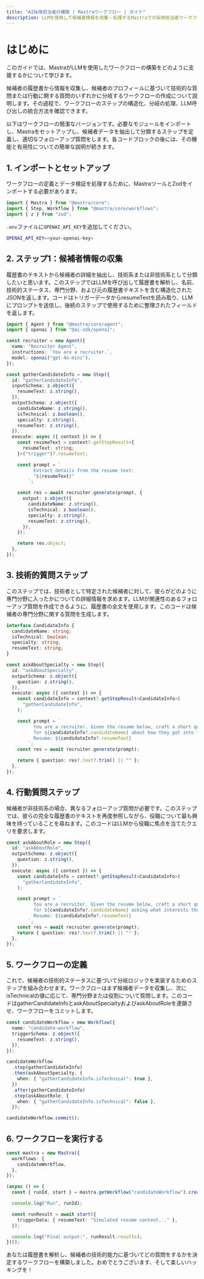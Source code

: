 ```yaml
---
title: "AI採用担当者の構築 | Mastraワークフロー | ガイド"
description: LLMを使用して候補者情報を収集・処理するMastraでの採用担当者ワークフローの構築ガイド。
---
```


# はじめに

このガイドでは、MastraがLLMを使用したワークフローの構築をどのように支援するかについて学びます。

候補者の履歴書から情報を収集し、候補者のプロフィールに基づいて技術的な質問または行動に関する質問のいずれかに分岐するワークフローの作成について説明します。その過程で、ワークフローのステップの構造化、分岐の処理、LLM呼び出しの統合方法を確認できます。

以下はワークフローの簡潔なバージョンです。必要なモジュールをインポートし、Mastraをセットアップし、候補者データを抽出して分類するステップを定義し、適切なフォローアップ質問をします。各コードブロックの後には、その機能と有用性についての簡単な説明が続きます。

## 1. インポートとセットアップ

ワークフローの定義とデータ検証を処理するために、MastraツールとZodをインポートする必要があります。

```ts filename="src/mastra/index.ts" copy
import { Mastra } from "@mastra/core";
import { Step, Workflow } from "@mastra/core/workflows";
import { z } from "zod";
```

`.env`ファイルに`OPENAI_API_KEY`を追加してください。

```bash filename=".env" copy
OPENAI_API_KEY=<your-openai-key>
```

## 2. ステップ1：候補者情報の収集

履歴書のテキストから候補者の詳細を抽出し、技術系または非技術系として分類したいと思います。このステップではLLMを呼び出して履歴書を解析し、名前、技術的ステータス、専門分野、および元の履歴書テキストを含む構造化されたJSONを返します。コードはトリガーデータからresumeTextを読み取り、LLMにプロンプトを送信し、後続のステップで使用するために整理されたフィールドを返します。

```ts filename="src/mastra/index.ts" copy
import { Agent } from "@mastra/core/agent";
import { openai } from "@ai-sdk/openai";

const recruiter = new Agent({
  name: "Recruiter Agent",
  instructions: `You are a recruiter.`,
  model: openai("gpt-4o-mini"),
});

const gatherCandidateInfo = new Step({
  id: "gatherCandidateInfo",
  inputSchema: z.object({
    resumeText: z.string(),
  }),
  outputSchema: z.object({
    candidateName: z.string(),
    isTechnical: z.boolean(),
    specialty: z.string(),
    resumeText: z.string(),
  }),
  execute: async ({ context }) => {
    const resumeText = context?.getStepResult<{
      resumeText: string;
    }>("trigger")?.resumeText;

    const prompt = `
          Extract details from the resume text:
          "${resumeText}"
        `;

    const res = await recruiter.generate(prompt, {
      output: z.object({
        candidateName: z.string(),
        isTechnical: z.boolean(),
        specialty: z.string(),
        resumeText: z.string(),
      }),
    });

    return res.object;
  },
});
```

## 3. 技術的質問ステップ

このステップでは、技術者として特定された候補者に対して、彼らがどのように専門分野に入ったかについての詳細情報を求めます。LLMが関連性のあるフォローアップ質問を作成できるように、履歴書の全文を使用します。このコードは候補者の専門分野に関する質問を生成します。

```ts filename="src/mastra/index.ts" copy
interface CandidateInfo {
  candidateName: string;
  isTechnical: boolean;
  specialty: string;
  resumeText: string;
}

const askAboutSpecialty = new Step({
  id: "askAboutSpecialty",
  outputSchema: z.object({
    question: z.string(),
  }),
  execute: async ({ context }) => {
    const candidateInfo = context?.getStepResult<CandidateInfo>(
      "gatherCandidateInfo",
    );

    const prompt = `
          You are a recruiter. Given the resume below, craft a short question
          for ${candidateInfo?.candidateName} about how they got into "${candidateInfo?.specialty}".
          Resume: ${candidateInfo?.resumeText}
        `;
    const res = await recruiter.generate(prompt);

    return { question: res?.text?.trim() || "" };
  },
});
```

## 4. 行動質問ステップ

候補者が非技術系の場合、異なるフォローアップ質問が必要です。このステップでは、彼らの完全な履歴書のテキストを再度参照しながら、役職について最も興味を持っていることを尋ねます。このコードはLLMから役職に焦点を当てたクエリを要求します。

```ts filename="src/mastra/index.ts" copy
const askAboutRole = new Step({
  id: "askAboutRole",
  outputSchema: z.object({
    question: z.string(),
  }),
  execute: async ({ context }) => {
    const candidateInfo = context?.getStepResult<CandidateInfo>(
      "gatherCandidateInfo",
    );

    const prompt = `
          You are a recruiter. Given the resume below, craft a short question
          for ${candidateInfo?.candidateName} asking what interests them most about this role.
          Resume: ${candidateInfo?.resumeText}
        `;
    const res = await recruiter.generate(prompt);
    return { question: res?.text?.trim() || "" };
  },
});
```

## 5. ワークフローの定義

これで、候補者の技術的ステータスに基づいて分岐ロジックを実装するためのステップを組み合わせます。ワークフローはまず候補者データを収集し、次にisTechnicalの値に応じて、専門分野または役割について質問します。このコードはgatherCandidateInfoとaskAboutSpecialtyおよびaskAboutRoleを連鎖させ、ワークフローをコミットします。

```ts filename="src/mastra/index.ts" copy
const candidateWorkflow = new Workflow({
  name: "candidate-workflow",
  triggerSchema: z.object({
    resumeText: z.string(),
  }),
});

candidateWorkflow
  .step(gatherCandidateInfo)
  .then(askAboutSpecialty, {
    when: { "gatherCandidateInfo.isTechnical": true },
  })
  .after(gatherCandidateInfo)
  .step(askAboutRole, {
    when: { "gatherCandidateInfo.isTechnical": false },
  });

candidateWorkflow.commit();
```

## 6. ワークフローを実行する

```ts filename="src/mastra/index.ts" copy
const mastra = new Mastra({
  workflows: {
    candidateWorkflow,
  },
});

(async () => {
  const { runId, start } = mastra.getWorkflow("candidateWorkflow").createRun();

  console.log("Run", runId);

  const runResult = await start({
    triggerData: { resumeText: "Simulated resume content..." },
  });

  console.log("Final output:", runResult.results);
})();
```

あなたは履歴書を解析し、候補者の技術的能力に基づいてどの質問をするかを決定するワークフローを構築しました。おめでとうございます、そして楽しいハッキングを！
